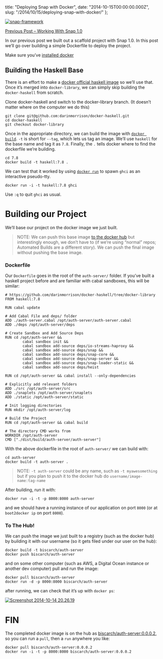   title: "Deploying Snap with Docker",
  date: "2014-10-15T00:00:00.000Z",
  slug: "/2014/10/15/deploying-snap-with-docker/"
};

[![snap-framework](http://res.cloudinary.com/diqzbm8lz/image/upload/v1428611482/snap_sks60m.png)](http://res.cloudinary.com/diqzbm8lz/image/upload/v1428611482/snap_sks60m.png)

[Previous Post – Working With Snap 1.0](http://www.christopherbiscardi.com/2014/10/05/working-with-snap-1-0/)

In our previous post we built out a scaffold project with
Snap 1.0. In this post we’ll go over building a simple
Dockerfile to deploy the project.

Make sure you’ve
[installed docker](https://docs.docker.com/installation/#installation)

## Building the Haskell Base

There is an effort to make a
[docker official haskell image](https://github.com/darinmorrison/docker-haskell/tree/docker-library)
so we’ll use that. Once it’s merged into `docker-library`,
we can simply skip building the `docker-haskell` from
scratch.

Clone docker-haskell and switch to the docker-library
branch. (It doesn’t matter where on the computer we do this)

```
git clone git@github.com:darinmorrison/docker-haskell.git
cd docker-haskell
git checkout docker-library
```

Once in the appropriate directory, we can build the image
with
[`docker build`](https://docs.docker.com/reference/commandline/cli/#build).
`-t` is short for `--tag`, which lets us tag an image. We’ll
use `haskell` for the base name and tag it as `7.8`.
Finally, the `.` tells docker where to find the dockerfile
we’re building.

```
cd 7.8
docker build -t haskell:7.8 .
```

We can test that it worked by using
[`docker run`](https://docs.docker.com/reference/commandline/cli/#run)
to spawn `ghci` as an interactive pseudo-tty.

```
docker run -i -t haskell:7.8 ghci
```

Use `:q` to quit `ghci` as usual.

# Building our Project

We’ll base our project on the docker image we just built.

> NOTE: We can push this base image
> [to the docker hub](https://docs.docker.com/userguide/dockerrepos/#pushing-a-repository-to-docker-hub)
> but interestingly enough, we don’t have to (if we’re using
> “normal” repos; Automated Builds are a different story).
> We can push the final image without pushing the base
> image.

### Dockerfile

Our `Dockerfile` goes in the root of the `auth-server/`
folder. If you’ve built a haskell project before and are
familiar with cabal sandboxes, this will be similar:

```
# https://github.com/darinmorrison/docker-haskell/tree/docker-library
FROM haskell:7.8

RUN cabal update

# Add Cabal File and deps/ folder
ADD ./auth-server.cabal /opt/auth-server/auth-server.cabal
ADD ./deps /opt/auth-server/deps

# Create Sandbox and Add Source Deps
RUN cd /opt/auth-server &&
        cabal sandbox init &&
        cabal sandbox add-source deps/io-streams-haproxy &&
        cabal sandbox add-source deps/snap &&
        cabal sandbox add-source deps/snap-core &&
        cabal sandbox add-source deps/snap-server &&
        cabal sandbox add-source deps/snap-loader-static &&
        cabal sandbox add-source deps/heist

RUN cd /opt/auth-server && cabal install --only-dependencies

# Explicitly add relevant folders
ADD ./src /opt/auth-server/src
ADD ./snaplets /opt/auth-server/snaplets
ADD ./static /opt/auth-server/static

# Init logging directories
RUN mkdir /opt/auth-server/log

# Build the Project
RUN cd /opt/auth-server && cabal build

# The directory CMD works from
WORKDIR /opt/auth-server
CMD ["./dist/build/auth-server/auth-server"]
```

With the above dockerfile in the root of `auth-server/` we
can build with:

```
cd auth-server
docker build -t auth-server .
```

> NOTE: `-t auth-server` could be any name, such as
> `-t myawesomething` but if you plan to push it to the
> docker hub do `username/image-name:tag-name`

After building, run it with:

```
docker run -i -t -p 8000:8000 auth-server
```

and we should have a running instance of our application on
port `8000` (or at `boot2docker ip` on port `8000`).

### To The Hub!

We can push the image we just built to a registry (such as
the docker hub) by building it with our username (so it gets
filed under our user on the hub):

```
docker build -t biscarch/auth-server
docker push biscarch/auth-server
```

and on some other computer (such as AWS, a Digital Ocean
instance or another dev computer) pull and run the image:

```
docker pull biscarch/auth-server
docker run -d -p 8000:8000 biscarch/auth-server
```

after running, we can check that it’s up with `docker ps`:

[![Screenshot 2014-10-14 20.26.19](http://res.cloudinary.com/diqzbm8lz/image/upload/v1428611480/Screenshot-2014-10-14-20.26.19_ms5prn.png)](http://res.cloudinary.com/diqzbm8lz/image/upload/v1428611480/Screenshot-2014-10-14-20.26.19_ms5prn.png)

# FIN

The completed docker image is on the hub as
[biscarch/auth-server:0.0.0.2](https://registry.hub.docker.com/u/biscarch/auth-server/),
so you can run a `pull`, then a `run` anywhere you like:

```
docker pull biscarch/auth-server:0.0.0.2
docker run -i -t -p 8000:8000 biscarch/auth-server:0.0.0.2
```

